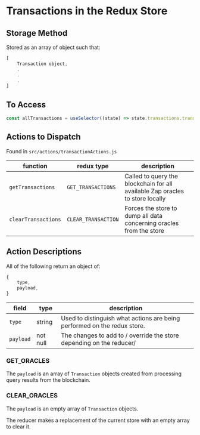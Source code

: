 <Meta title="Redux Store/Transactions" />

# Transactions in the Redux Store

## Storage Method

Stored as an array of object such that:

```JavaScript
[
    Transaction object,
    .
    .
    .
]
```

## To Access

```JavaScript
const allTransactions = useSelector((state) => state.transactions.transactions);
```

## Actions to Dispatch

Found in `src/actions/transactionActions.js`

| function       | redux type      | description                                                                   |
| -------------- | --------------- | ----------------------------------------------------------------------------- |
| `getTransactions`   | `GET_TRANSACTIONS`   | Called to query the blockchain for all available Zap oracles to store locally |
| `clearTransactions` | `CLEAR_TRANSACTION` | Forces the store to dump all data concerning oracles from the store           |

## Action Descriptions

All of the following return an object of:

```JavaScript
{
    type,
    payload,
}
```

| field     | type     | description                                                              |
| --------- | -------- | ------------------------------------------------------------------------ |
| `type`    | string   | Used to distinguish what actions are being performed on the redux store. |
| `payload` | not null | The changes to add to / override the store depending on the reducer/     |

### GET_ORACLES

The `payload` is an array of `Transaction` objects created from processing query results from the blockchain.

### CLEAR_ORACLES

The `payload` is an empty array of `Transaction` objects.

The reducer makes a replacement of the current store with an empty array to clear it.
